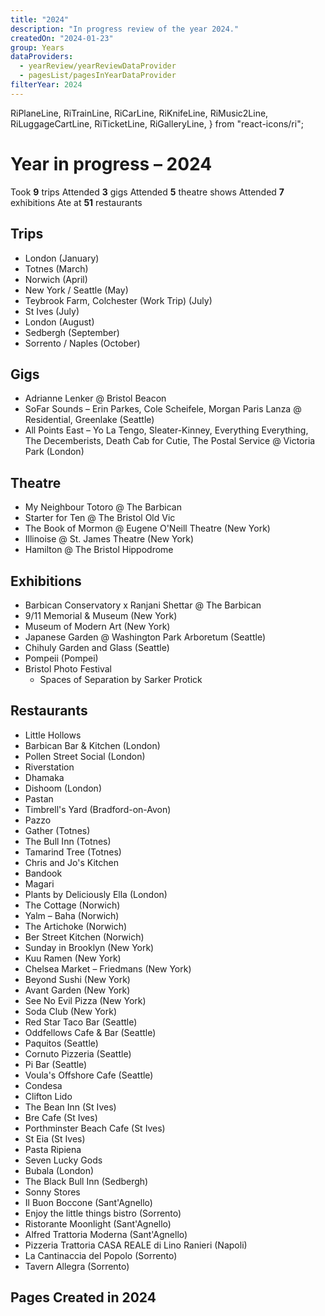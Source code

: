 ```yaml
---
title: "2024"
description: "In progress review of the year 2024."
createdOn: "2024-01-23"
group: Years
dataProviders:
  - yearReview/yearReviewDataProvider
  - pagesList/pagesInYearDataProvider
filterYear: 2024
---
```


  RiPlaneLine,
  RiTrainLine,
  RiCarLine,
  RiKnifeLine,
  RiMusic2Line,
  RiLuggageCartLine,
  RiTicketLine,
  RiGalleryLine,
} from "react-icons/ri";

# Year in progress – 2024

<EmbeddedWrapper>
  <Wall>
    <Tile>
      <Icon component={RiLuggageCartLine} /> Took <strong>9</strong> trips
    </Tile>
    <Tile>
      <Icon component={RiMusic2Line} /> Attended <strong>3</strong> gigs
    </Tile>
    <Tile>
      <Icon component={RiTicketLine} /> Attended <strong>5</strong> theatre
      shows
    </Tile>
    <Tile>
      <Icon component={RiGalleryLine} /> Attended <strong>7</strong> exhibitions
    </Tile>
    <Tile>
      <Icon component={RiKnifeLine} /> Ate at <strong>51</strong> restaurants
    </Tile>
    <CountTiles />
  </Wall>
</EmbeddedWrapper>

## Trips

- <Icon component={RiTrainLine} />
  London (January)
- <Icon component={RiTrainLine} />
  Totnes (March)
- <Icon component={RiTrainLine} />
  Norwich (April)
- <Icon component={RiPlaneLine} />
  New York / Seattle (May)
- <Icon component={RiTrainLine} />
  Teybrook Farm, Colchester (Work Trip) (July)
- <Icon component={RiTrainLine} />
  St Ives (July)
- <Icon component={RiTrainLine} />
  London (August)
- <Icon component={RiCarLine} />
  Sedbergh (September)
- <Icon component={RiPlaneLine} />
  Sorrento / Naples (October)

## Gigs

- Adrianne Lenker @ Bristol Beacon
- SoFar Sounds – Erin Parkes, Cole Scheifele, Morgan Paris Lanza @ Residential, Greenlake (Seattle)
- All Points East – Yo La Tengo, Sleater-Kinney, Everything Everything, The Decemberists, Death Cab for Cutie, The Postal Service @ Victoria Park (London)

## Theatre

- My Neighbour Totoro @ The Barbican
- Starter for Ten @ The Bristol Old Vic
- The Book of Mormon @ Eugene O'Neill Theatre (New York)
- Illinoise @ St. James Theatre (New York)
- Hamilton @ The Bristol Hippodrome

## Exhibitions

- Barbican Conservatory x Ranjani Shettar @ The Barbican
- 9/11 Memorial & Museum (New York)
- Museum of Modern Art (New York)
- Japanese Garden @ Washington Park Arboretum (Seattle)
- Chihuly Garden and Glass (Seattle)
- Pompeii (Pompei)
- Bristol Photo Festival
  - Spaces of Separation by Sarker Protick

## Restaurants

- Little Hollows
- Barbican Bar & Kitchen (London)
- Pollen Street Social (London)
- Riverstation
- Dhamaka
- Dishoom (London)
- Pastan
- Timbrell's Yard (Bradford-on-Avon)
- Pazzo
- Gather (Totnes)
- The Bull Inn (Totnes)
- Tamarind Tree (Totnes)
- Chris and Jo's Kitchen
- Bandook
- Magari
- Plants by Deliciously Ella (London)
- The Cottage (Norwich)
- Yalm – Baha (Norwich)
- The Artichoke (Norwich)
- Ber Street Kitchen (Norwich)
- Sunday in Brooklyn (New York)
- Kuu Ramen (New York)
- Chelsea Market – Friedmans (New York)
- Beyond Sushi (New York)
- Avant Garden (New York)
- See No Evil Pizza (New York)
- Soda Club (New York)
- Red Star Taco Bar (Seattle)
- Oddfellows Cafe & Bar (Seattle)
- Paquitos (Seattle)
- Cornuto Pizzeria (Seattle)
- Pi Bar (Seattle)
- Voula's Offshore Cafe (Seattle)
- Condesa
- Clifton Lido
- The Bean Inn (St Ives)
- Bre Cafe (St Ives)
- Porthminster Beach Cafe (St Ives)
- St Eia (St Ives)
- Pasta Ripiena
- Seven Lucky Gods
- Bubala (London)
- The Black Bull Inn (Sedbergh)
- Sonny Stores
- Il Buon Boccone (Sant'Agnello)
- Enjoy the little things bistro (Sorrento)
- Ristorante Moonlight (Sant'Agnello)
- Alfred Trattoria Moderna (Sant'Agnello)
- Pizzeria Trattoria CASA REALE di Lino Ranieri (Napoli)
- La Cantinaccia del Popolo (Sorrento)
- Tavern Allegra (Sorrento)

## Pages Created in 2024

<PagesList withIndex={true} />
